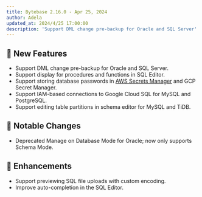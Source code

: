 ```yaml
---
title: Bytebase 2.16.0 - Apr 25, 2024
author: Adela
updated_at: 2024/4/25 17:00:00
description: 'Support DML change pre-backup for Oracle and SQL Server'
---
```



## 🚀 New Features

- Support DML change pre-backup for Oracle and SQL Server.
- Support display for procedures and functions in SQL Editor.
- Support storing database passwords in [AWS Secrets Manager](/get-started/instance/#aws-secrets-manager) and GCP Secret Manager.
- Support IAM-based connections to Google Cloud SQL for MySQL and PostgreSQL.
- Support editing table partitions in schema editor for MySQL and TiDB.

## 🔔 Notable Changes

- Deprecated Manage on Database Mode for Oracle; now only supports Schema Mode.

## 🎄 Enhancements

- Support previewing SQL file uploads with custom encoding.
- Improve auto-completion in the SQL Editor.

<InstallUpgrade />
